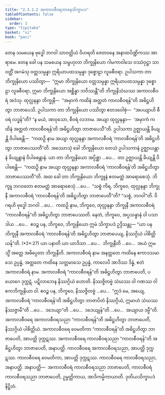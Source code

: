 ```yaml
---
title: "2.3.1.2 အကာလစီဝရဘာဇနသိက္ခာပဒ"
tableOfContents: false
sidebar:
  order: 3
type: "tipitaka"
basket: "vi"
book: "paci"
---
```



<DynamicBreadcrumb />

<Division number="738" book="paci">

<Paragraph number="2441" book="paci">
တေန သမယေန ဗုဒ္ဓေါ ဘဂဝါ သာဝတ္ထိယံ ဝိဟရတိ ဇေတဝနေ အနာထပိဏ္ဍိကဿ အာရာမေ. တေန ခေါ ပန သမယေန သမ္ဗဟုလာ ဘိက္ခုနိယော ဂါမကာဝါသေ ဝဿံဝုဋ္ဌာ သာဝတ္ထိံ အဂမံသု ဝတ္တသမ္ပန္နာ ဣရိယာပထသမ္ပန္နာ ဒုစ္စောဠာ လူခစီဝရာ. ဥပါသကာ တာ ဘိက္ခုနိယော ပဿိတွာ—  “ဣမာ ဘိက္ခုနိယော ဝတ္တသမ္ပန္နာ ဣရိယာပထသမ္ပန္နာ ဒုစ္စောဠာ လူခစီဝရာ, ဣမာ ဘိက္ခုနိယော အစ္ဆိန္နာ ဘဝိဿန္တီ”တိ ဘိက္ခုနိသံဃဿ အကာလစီဝရံ အဒံသု. ထုလ္လနန္ဒာ ဘိက္ခုနီ—  “အမှာကံ ကထိနံ အတ္ထတံ ကာလစီဝရန်”တိ အဓိဋ္ဌဟိတွာ ဘာဇာပေသိ. ဥပါသကာ တာ ဘိက္ခုနိယော ပဿိတွာ ဧတဒဝေါစုံ—  “အပယျာဟိ စီဝရံ လဒ္ဓန်”တိ? “န မယံ, အာဝုသော, စီဝရံ လဘာမ. အယျာ ထုလ္လနန္ဒာ—  ‘အမှာကံ ကထိနံ အတ္ထတံ ကာလစီဝရန်’တိ အဓိဋ္ဌဟိတွာ ဘာဇာပေသီ”တိ. ဥပါသကာ ဥဇ္ဈာယန္တိ ခိယျန္တိ ဝိပါစေန္တိ—  “ကထဉှိ နာမ အယျာ ထုလ္လနန္ဒာ အကာလစီဝရံ ‘ကာလစီဝရန်’တိ အဓိဋ္ဌဟိတွာ ဘာဇာပေဿတီ”တိ.
</Paragraph>

<Paragraph number="2442" book="paci">
အဿောသုံ ခေါ ဘိက္ခုနိယော တေသံ ဥပါသကာနံ ဥဇ္ဈာယန္တာနံ ခိယျန္တာနံ ဝိပါစေန္တာနံ. ယာ တာ ဘိက္ခုနိယော အပ္ပိစ္ဆာ …ပေ…  တာ ဥဇ္ဈာယန္တိ ခိယျန္တိ ဝိပါစေန္တိ—  “ကထဉှိ နာမ အယျာ ထုလ္လနန္ဒာ အကာလစီဝရံ ‘ကာလစီဝရန်’တိ အဓိဋ္ဌဟိတွာ ဘာဇာပေဿတီ”တိ. အထ ခေါ တာ ဘိက္ခုနိယော ဘိက္ခူနံ ဧတမတ္ထံ အာရောစေသုံ. ဘိက္ခူ ဘဂဝတော ဧတမတ္ထံ အာရောစေသုံ …ပေ…  “သစ္စံ ကိရ, ဘိက္ခဝေ, ထုလ္လနန္ဒာ ဘိက္ခုနီ အကာလစီဝရံ ‘ကာလစီဝရန်’တိ အဓိဋ္ဌဟိတွာ ဘာဇာပေတီ”တိ? “သစ္စံ, ဘဂဝါ”တိ. ဝိဂရဟိ ဗုဒ္ဓေါ ဘဂဝါ …ပေ…  ကထဉှိ နာမ, ဘိက္ခဝေ, ထုလ္လနန္ဒာ ဘိက္ခုနီ အကာလစီဝရံ “ကာလစီဝရန်”တိ အဓိဋ္ဌဟိတွာ ဘာဇာပေဿတိ. နေတံ, ဘိက္ခဝေ, အပ္ပသန္နာနံ ဝါ ပသာဒါယ …ပေ…  ဧဝဉ္စ ပန, ဘိက္ခဝေ, ဘိက္ခုနိယော ဣမံ သိက္ခာပဒံ ဥဒ္ဒိသန္တု—
</Paragraph>

</Division>
<Division number="739" book="paci">

<Paragraph number="2443" book="paci">
<Emphasis>“ယာ ပန ဘိက္ခုနီ အကာလစီဝရံ ‘ကာလစီဝရန်’တိ အဓိဋ္ဌဟိတွာ ဘာဇာပေယျ, နိဿဂ္ဂိယံ ပါစိတ္တိယန်”</Emphasis>တိ. (*2*:<Emphasis>27</Emphasis>)
</Paragraph>

</Division>
<Division number="740" book="paci">

<Paragraph number="2444" book="paci">
<Emphasis>ယာ ပနာ</Emphasis>တိ ယာ ယာဒိသာ …ပေ…  <Emphasis>ဘိက္ခုနီ</Emphasis>တိ …ပေ…  အယံ ဣမသ္မိံ အတ္ထေ အဓိပ္ပေတာ ဘိက္ခုနီတိ.
</Paragraph>

<Paragraph number="2445" book="paci">
<Emphasis>အကာလစီဝရံ</Emphasis> နာမ အနတ္ထတေ ကထိနေ ဧကာဒသမာသေ ဥပ္ပန္နံ, အတ္ထတေ ကထိနေ သတ္တမာသေ ဥပ္ပန္နံ, ကာလေပိ အာဒိဿ ဒိန္နံ, ဧတံ အကာလစီဝရံ နာမ.
</Paragraph>

<Paragraph number="2446" book="paci">
အကာလစီဝရံ “ကာလစီဝရန်”တိ အဓိဋ္ဌဟိတွာ ဘာဇာပေတိ, ပယောဂေ ဒုက္ကဋံ. ပဋိလာဘေန နိဿဂ္ဂိယံ ဟောတိ. နိဿဇ္ဇိတဗ္ဗံ သံဃဿ ဝါ ဂဏဿ ဝါ ဧကဘိက္ခုနိယာ ဝါ. ဧဝဉ္စ ပန, ဘိက္ခဝေ, နိဿဇ္ဇိတဗ္ဗံ …ပေ…  “ဣဒံ မေ, အယျေ, အကာလစီဝရံ ‘ကာလစီဝရန်’တိ အဓိဋ္ဌဟိတွာ ဘာဇာပိတံ နိဿဂ္ဂိယံ, ဣမာဟံ သံဃဿ နိဿဇ္ဇာမီ”တိ …ပေ…  ဒဒေယျာ”တိ …ပေ…  ဒဒေယျုန်”တိ …ပေ…  အယျာယ ဒမ္မီ”တိ.
</Paragraph>

</Division>
<Division number="741" book="paci">

<Paragraph number="2447" book="paci">
အကာလစီဝရေ အကာလစီဝရသညာ “ကာလစီဝရန်”တိ အဓိဋ္ဌဟိတွာ ဘာဇာပေတိ, နိဿဂ္ဂိယံ ပါစိတ္တိယံ. အကာလစီဝရေ ဝေမတိကာ “ကာလစီဝရန်”တိ အဓိဋ္ဌဟိတွာ ဘာဇာပေတိ, အာပတ္တိ ဒုက္ကဋဿ. အကာလစီဝရေ ကာလစီဝရသညာ “ကာလစီဝရန်”တိ အဓိဋ္ဌဟိတွာ ဘာဇာပေတိ, အနာပတ္တိ. ကာလစီဝရေ အကာလစီဝရသညာ, အာပတ္တိ ဒုက္ကဋဿ. ကာလစီဝရေ ဝေမတိကာ, အာပတ္တိ ဒုက္ကဋဿ. ကာလစီဝရေ ကာလစီဝရသညာ, အနာပတ္တိ.
</Paragraph>

</Division>
<Division number="742" book="paci">

<Paragraph number="2448" book="paci">
အနာပတ္တိ—  အကာလစီဝရံ ကာလစီဝရသညာ ဘာဇာပေတိ, ကာလစီဝရံ ကာလစီဝရသညာ ဘာဇာပေတိ, ဥမ္မတ္တိကာယ, အာဒိကမ္မိကာယာတိ.

</Paragraph>
</Division>

<Paragraph number="2449" type="center" book="paci">
ဒုတိယသိက္ခာပဒံ နိဋ္ဌိတံ.
</Paragraph>